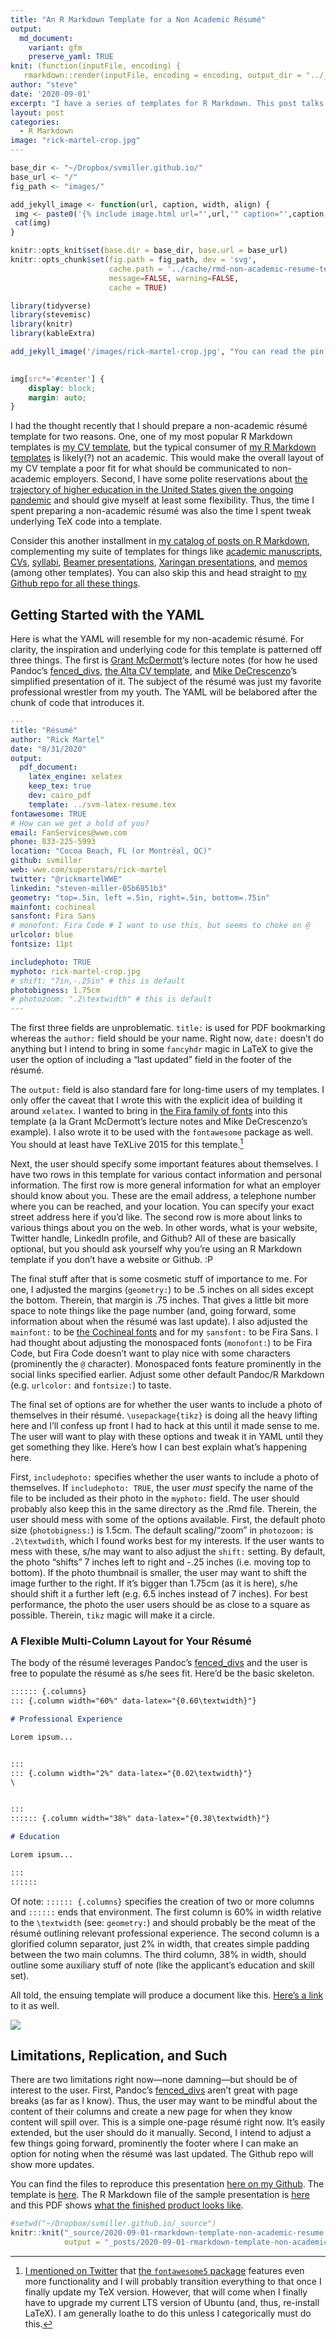 ```yaml
---
title: "An R Markdown Template for a Non Academic Résumé"
output:
  md_document:
    variant: gfm
    preserve_yaml: TRUE
knit: (function(inputFile, encoding) {
   rmarkdown::render(inputFile, encoding = encoding, output_dir = "../_posts") })
author: "steve"
date: '2020-09-01'
excerpt: "I have a series of templates for R Markdown. This post talks about my template for non-academic résumés."
layout: post
categories:
  - R Markdown
image: "rick-martel-crop.jpg"
---
```


```r

base_dir <- "~/Dropbox/svmiller.github.io/"
base_url <- "/"
fig_path <- "images/"

add_jekyll_image <- function(url, caption, width, align) {
 img <- paste0('{% include image.html url="',url,'" caption="',caption,'" width=',width,' align="',align,'" %}')
 cat(img)
}

knitr::opts_knit$set(base.dir = base_dir, base.url = base_url)
knitr::opts_chunk$set(fig.path = fig_path, dev = 'svg',
                      cache.path = '../cache/rmd-non-academic-resume-template/',
                      message=FALSE, warning=FALSE,
                      cache = TRUE) 

library(tidyverse)
library(stevemisc)
library(knitr)
library(kableExtra)


```

```r
 
add_jekyll_image('/images/rick-martel-crop.jpg', "You can read the pin, right?", "250", "right")
 
```

<style>
img[src*='#center'] { 
    display: block;
    margin: auto;
}
</style>

```css
img[src*='#center'] { 
    display: block;
    margin: auto;
}
```

I had the thought recently that I should prepare a non-academic résumé template for two reasons. One, one of my most popular R Markdown templates is [my CV template](http://svmiller.com/blog/2016/03/svm-r-markdown-cv/), but the typical consumer of [my R Markdown templates](https://github.com/svmiller/svm-r-markdown-templates) is likely(?) not an academic. This would make the overall layout of my CV template a poor fit for what should be communicated to non-academic employers. Second, I have some polite reservations about [the trajectory of higher education in the United States given the ongoing pandemic](https://www.nature.com/articles/d41586-020-01518-y) and should give myself at least some flexibility. Thus, the time I spent preparing a non-academic résumé was also the time I spent tweak underlying TeX code into a template.

Consider this another installment in [my catalog of posts on R Markdown](http://svmiller.com/categories/#R%20Markdown), complementing my suite of templates for things like [academic manuscripts](http://svmiller.com/blog/2016/02/svm-r-markdown-manuscript/), [CVs](http://svmiller.com/blog/2016/03/svm-r-markdown-cv/), [syllabi](http://svmiller.com/blog/2016/07/r-markdown-syllabus/), [Beamer presentations](http://svmiller.com/blog/2019/08/r-markdown-template-beamer-presentations/), [Xaringan presentations](http://svmiller.com/blog/2018/02/r-markdown-xaringan-theme/), and [memos](http://svmiller.com/blog/2019/06/r-markdown-memo-template/) (among other templates). You can also skip this and head straight to [my Github repo for all these things](https://github.com/svmiller/svm-r-markdown-templates).

## Getting Started with the YAML

Here is what the YAML will resemble for my non-academic résumé. For clarity, the inspiration and underlying code for this template is patterned off three things. The first is [Grant McDermott](https://grantmcdermott.com/)'s lecture notes (for how he used Pandoc's [fenced_divs](https://pandoc.org/MANUAL.html#extension-fenced_divs), [the Alta CV template](https://github.com/liantze/AltaCV), and [Mike DeCrescenzo](https://mikedecr.github.io/)'s simplified presentation of it. The subject of the résumé was just my favorite professional wrestler from my youth. The YAML will be belabored after the chunk of code that introduces it.

```yaml
---
title: "Résumé"
author: "Rick Martel"
date: "8/31/2020"
output: 
  pdf_document:
    latex_engine: xelatex
    keep_tex: true
    dev: cairo_pdf
    template: ../svm-latex-resume.tex
fontawesome: TRUE
# How can we get a hold of you?
email: FanServices@wwe.com
phone: 833-225-5993
location: "Cocoa Beach, FL (or Montréal, QC)"
github: svmiller
web: wwe.com/superstars/rick-martel
twitter: "@rickmartelWWE"
linkedin: "steven-miller-05b6851b3"
geometry: "top=.5in, left =.5in, right=.5in, bottom=.75in"
mainfont: cochineal
sansfont: Fira Sans
# monofont: Fira Code # I want to use this, but seems to choke on @
urlcolor: blue
fontsize: 11pt

includephoto: TRUE
myphoto: rick-martel-crop.jpg
# shift: "7in,-.25in" # this is default
photobigness: 1.75cm
# photozoom: ".2\textwidth" # this is default
---
```

The first three fields are unproblematic. `title:` is used for PDF bookmarking whereas the `author:` field should be your name. Right now, `date:` doesn't do anything but I intend to bring in some `fancyhdr` magic in LaTeX to give the user the option of including a "last updated" field in the footer of the résumé.

The `output:` field is also standard fare for long-time users of my templates. I only offer the caveat that I wrote this with the explicit idea of building it around `xelatex`. I wanted to bring in [the Fira family of fonts](https://fonts.google.com/specimen/Fira+Sans) into this template (a la Grant McDermott's lecture notes and Mike DeCrescenzo's example). I also wrote it to be used with the `fontawesome` package as well. You should at least have TeXLive 2015 for this template.[^fontawesome5]

[^fontawesome5]: [I mentioned on Twitter](https://twitter.com/stevenvmiller/status/1298645134469476354) that [the `fontawesome5` package](http://mirrors.ibiblio.org/CTAN/fonts/fontawesome5/doc/fontawesome5.pdf) features even more functionality and I will probably transition everything to that once I finally update my TeX version. However, that will come when I finally have to upgrade my current LTS version of Ubuntu (and, thus, re-install LaTeX). I am generally loathe to do this unless I categorically must do this.

Next, the user should specify some important features about themselves. I have two rows in this template for various contact information and personal information. The first row is more general information for what an employer should know about you. These are the email address, a telephone number where you can be reached, and your location. You can specify your exact street address here if you'd like. The second row is more about links to various things about you on the web. In other words, what is your website, Twitter handle, LinkedIn profile, and Github? All of these are basically optional, but you should ask yourself why you're using an R Markdown template if you don't have a website or Github. :P

The final stuff after that is some cosmetic stuff of importance to me. For one, I adjusted the margins (`geometry:`) to be .5 inches on all sides except the bottom. Therein, that margin is .75 inches. That gives a little bit more space to note things like the page number (and, going forward, some information about when the résumé was last update). I also adjusted the `mainfont:` to be [the Cochineal fonts](https://ctan.org/pkg/cochineal?lang=en) and for my `sansfont:` to be Fira Sans. I had thought about adjusting the monospaced fonts (`monofont:`) to be Fira Code, but Fira Code doesn't want to play nice with some characters (prominently the `@` character). Monospaced fonts feature prominently in the social links specified earlier. Adjust some other default Pandoc/R Markdown (e.g. `urlcolor:` and `fontsize:`) to taste.

The final set of options are for whether the user wants to include a photo of themselves in their résumé. `\usepackage{tikz}` is doing all the heavy lifting here and I'll confess up front I had to hack at this until it made sense to me. The user will want to play with these options and tweak it in YAML until they get something they like. Here's how I can best explain what's happening here.

First, `includephoto:` specifies whether the user wants to include a photo of themselves. If `includephoto: TRUE`, the user *must* specify the name of the file to be included as their photo in the `myphoto:` field. The user should probably also keep this in the same directory as the .Rmd file. Therein, the user should mess with some of the options available. First, the default photo size (`photobigness:`) is 1.5cm. The default scaling/"zoom" in `photozoom:` is `.2\textwdith`, which I found works best for my interests. If the user wants to mess with these, s/he may want to also adjust the `shift:` setting. By default, the photo "shifts" 7 inches left to right and -.25 inches (i.e. moving top to bottom). If the photo thumbnail is smaller, the user may want to shift the image further to the right. If it's bigger than 1.75cm (as it is here), s/he should shift it a further left (e.g. 6.5 inches instead of 7 inches). For best performance, the photo the user users should be as close to a square as possible. Therein, `tikz` magic will make it a circle.


### A Flexible Multi-Column Layout for Your Résumé

The body of the résumé leverages Pandoc's [fenced_divs](https://pandoc.org/MANUAL.html#extension-fenced_divs) and the user is free to populate the résumé as s/he sees fit. Here'd be the basic skeleton.

```markdown
:::::: {.columns}
::: {.column width="60%" data-latex="{0.60\textwidth}"}

# Professional Experience

Lorem ipsum...


:::
::: {.column width="2%" data-latex="{0.02\textwidth}"}
\


:::
:::::: {.column width="38%" data-latex="{0.38\textwidth}"}

# Education

Lorem ipsum...

:::
::::::

```

Of note: `:::::: {.columns}` specifies the creation of two or more columns and `::::::` ends that environment. The first column is 60% in width relative to the `\textwidth` (see: `geometry:`) and should probably be the meat of the résumé outlining relevant professional experience. The second column is a glorified column separator, just 2% in width, that creates simple padding between the two main columns. The third column, 38% in width, should outline some auxiliary stuff of note (like the applicant's education and skill set).

All told, the ensuing template will produce a document like this. [Here's a link](https://github.com/svmiller/svm-r-markdown-templates/blob/master/resume-example/svm-resume-example.pdf) to it as well.



![](../../../../../../images/rick-martel-fake-cv-svm-rmarkdown-resume.png#center)


## Limitations, Replication, and Such

There are two limitations right now---none damning---but should be of interest to the user. First,  Pandoc's [fenced_divs](https://pandoc.org/MANUAL.html#extension-fenced_divs) aren't great with page breaks (as far as I know). Thus, the user may want to be mindful about the content of their columns and create a new page for when they know content will spill over. This is a simple one-page résumé right now. It's easily extended, but the user should do it manually. Second, I intend to adjust a few things going forward, prominently the footer where I can make an option for noting when the résumé was last updated. The Github repo will show more updates.

You can find the files to reproduce this presentation [here on my Github](https://github.com/svmiller/svm-r-markdown-templates/tree/master/resume-example). The template is [here](https://github.com/svmiller/svm-r-markdown-templates/blob/master/svm-latex-resume.tex). The R Markdown file of the sample presentation is [here](https://github.com/svmiller/svm-r-markdown-templates/blob/master/resume-example/svm-resume-example.Rmd) and this PDF shows [what the finished product looks like](https://github.com/svmiller/svm-r-markdown-templates/blob/master/resume-example/svm-resume-example.pdf). 

```r
#setwd("~/Dropbox/svmiller.github.io/_source")
knitr::knit("_source/2020-09-01-rmarkdown-template-non-academic-resume.Rmd",
            output = "_posts/2020-09-01-rmarkdown-template-non-academic-resume.md")

```
